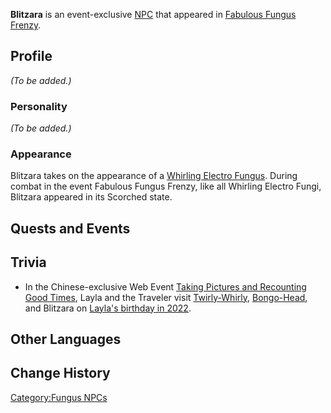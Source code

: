 {{Meta
<!-- Remove this template after adding the missing info -->
|missing_NPC_profile  = yes
}}
{{Character Infobox
|type             = Event NPC
|image            = Enemy Whirling Electro Fungus.png
|realname         = <!-- Optional, if different from in-game name -->
|deceased         = <!-- Past (for deceased prior to events of the game) or free response -->
|region           = Sumeru
|location         = <!-- Where the character appears, if different from Region -->
|affiliation      = 
|title            = 

|ancestry         = <!-- Clan/family -->
|father           = 
|mother           = 
|spouse           = 
|sibling          = 
|child            = 
|relative         = 

|voiceEN          = 
|voiceCN          = 
|voiceJP          = 
|dialoguereward   = 
}}
'''Blitzara''' is an event-exclusive [[NPC]] that appeared in [[Fabulous Fungus Frenzy]].

==Profile==
''(To be added.)''

===Personality===
''(To be added.)''

===Appearance===
Blitzara takes on the appearance of a [[Whirling Electro Fungus]]. During combat in the event Fabulous Fungus Frenzy, like all Whirling Electro Fungi, Blitzara appeared in its Scorched state.

==Quests and Events==
{{Quests and Events}}

==Trivia==
* In the Chinese-exclusive Web Event [[Taking Pictures and Recounting Good Times]], Layla and the Traveler visit [[Twirly-Whirly]], [[Bongo-Head]], and Blitzara on [[Taking_Pictures_and_Recounting_Good_Times/Story/Layla|Layla's birthday in 2022]].

==Other Languages==
{{Other Languages
|en      = Blitzara
|zhs     = 百雷遮罗
|zhs_rm  = Bǎiléi Zhēluó
|zht     = 百雷遮羅
|zht_rm  = Bǎiléi Zhēluó
|zh_tl   = 
|ja      = 百雷遮羅
|ja_rm   = Hyakurai Shara
|ja_tl   = Hundred-Thunder {{w|Acala}}
|ko      = 백뢰차나
|ko_rm   = Baekroechana
|ko_tl   = Thunderstorm {{w|Acala}}
|es      = Silbido Atronador
|es_tl   = Thunderous Whistling
|fr      = Flashello
|fr_tl   = Flashello
|fr_note = Likely a portmanteau of '''flash''' and '''hello'''.
|ru      = Громовёрт
|ru_tl   = 
|th      = Blitzara
|vi      = Lưới Sấm
|vi_tl   = 
|de      = Blitzor
|de_tl   = Lightning + "-or"
|id      = Tukang Samber
|id_tl   = Striking Man
|id_note = "Striking" as in "Lightning Strike" and "Tukang" is a gender-neutral term often paired with a verb or a noun referring to someone who are good at something or working in a certain field.
|pt      = Blitzor
|pt_tl   = 
|tr      = Blitzara
|it      = Tifone
|it_tl   = Typhoon
}}

==Change History==
{{Change History|3.2}}
<!--
==References==
{{Reflist}}
-->
[[Category:Fungus NPCs]]